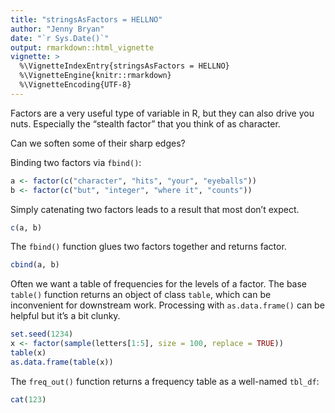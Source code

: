 ```yaml
---
title: "stringsAsFactors = HELLNO"
author: "Jenny Bryan"
date: "`r Sys.Date()`"
output: rmarkdown::html_vignette
vignette: >
  %\VignetteIndexEntry{stringsAsFactors = HELLNO}
  %\VignetteEngine{knitr::rmarkdown}
  %\VignetteEncoding{UTF-8}
---
```


Factors are a very useful type of variable in R, but they can also drive you nuts. Especially the "stealth factor" that you think of as character.

Can we soften some of their sharp edges?

Binding two factors via `fbind()`:

```r
a <- factor(c("character", "hits", "your", "eyeballs"))
b <- factor(c("but", "integer", "where it", "counts"))
```

Simply catenating two factors leads to a result that most don't expect.

```r
c(a, b)
```

The `fbind()` function glues two factors together and returns factor.

```r
cbind(a, b)
```

Often we want a table of frequencies for the levels of a factor. The base `table()` function returns an object of class `table`, which can be inconvenient for downstream work.  Processing with `as.data.frame()` can be helpful but it's a bit clunky.

```r
set.seed(1234)
x <- factor(sample(letters[1:5], size = 100, replace = TRUE))
table(x)
as.data.frame(table(x))
```

The `freq_out()` function returns a frequency table as a well-named `tbl_df`:

```r
cat(123)
```
